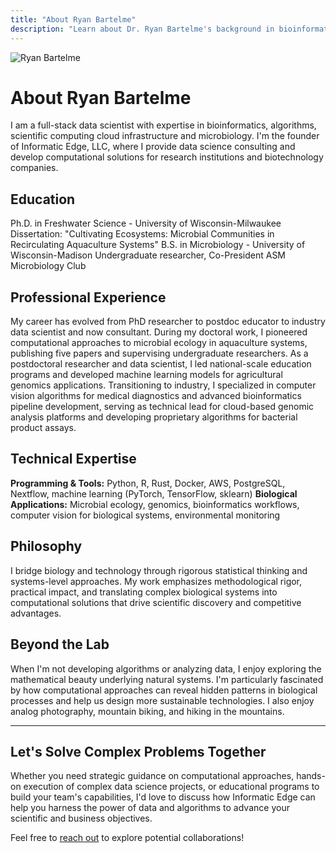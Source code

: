 ```yaml
---
title: "About Ryan Bartelme"
description: "Learn about Dr. Ryan Bartelme's background in bioinformatics, data science, and academic research as founder of Informatic Edge, LLC."
---
```


![Ryan Bartelme](/images/ryan.jpg)

# About Ryan Bartelme
I am a full-stack data scientist with expertise in bioinformatics, algorithms, scientific computing cloud infrastructure and microbiology. I'm the founder of Informatic Edge, LLC, where I provide data science consulting and develop computational solutions for research institutions and biotechnology companies.

## Education
Ph.D. in Freshwater Science - University of Wisconsin-Milwaukee
Dissertation: "Cultivating Ecosystems: Microbial Communities in Recirculating Aquaculture Systems"
B.S. in Microbiology - University of Wisconsin-Madison
Undergraduate researcher, Co-President ASM Microbiology Club

## Professional Experience
My career has evolved from PhD researcher to postdoc educator to industry data scientist and now consultant. During my doctoral work, I pioneered computational approaches to microbial ecology in aquaculture systems, publishing five papers and supervising undergraduate researchers. As a postdoctoral researcher and data scientist, I led national-scale education programs and developed machine learning models for agricultural genomics applications. Transitioning to industry, I specialized in computer vision algorithms for medical diagnostics and advanced bioinformatics pipeline development, serving as technical lead for cloud-based genomic analysis platforms and developing proprietary algorithms for bacterial product assays.

## Technical Expertise
**Programming & Tools:** Python, R, Rust, Docker, AWS, PostgreSQL, Nextflow, machine learning (PyTorch, TensorFlow, sklearn)
**Biological Applications:** Microbial ecology, genomics, bioinformatics workflows, computer vision for biological systems, environmental monitoring

## Philosophy
I bridge biology and technology through rigorous statistical thinking and systems-level approaches. My work emphasizes methodological rigor, practical impact, and translating complex biological systems into computational solutions that drive scientific discovery and competitive advantages.

## Beyond the Lab

When I'm not developing algorithms or analyzing data, I enjoy exploring the mathematical beauty underlying natural systems. I'm particularly fascinated by how computational approaches can reveal hidden patterns in biological processes and help us design more sustainable technologies. I also enjoy analog photography, mountain biking, and hiking in the mountains. 

---

## Let's Solve Complex Problems Together

Whether you need strategic guidance on computational approaches, hands-on execution of complex data science projects, or educational programs to build your team's capabilities, I'd love to discuss how Informatic Edge can help you harness the power of data and algorithms to advance your scientific and business objectives.

Feel free to [reach out](/contact) to explore potential collaborations!